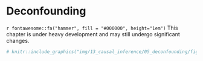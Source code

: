 # Deconfounding

```{=html}
<!-- 
Hidden comments placeholder
---------------------------

The confounding chapter is about using R to understand confouding and its effects. This chapter is about how to deconfound effect measures.

To preview:
bookdown::preview_chapter("chapters/13_causal_inference/05_deconfounding.Rmd")

Copy and paste:
👆**Here's what we did above:**
-->
```

::: under-construction
`r fontawesome::fa("hammer", fill = "#000000", height="1em")` This chapter is under heavy development and may still undergo significant changes.
:::

```r
# knitr::include_graphics("img/13_causal_inference/05_deconfounding/figure.png")
```